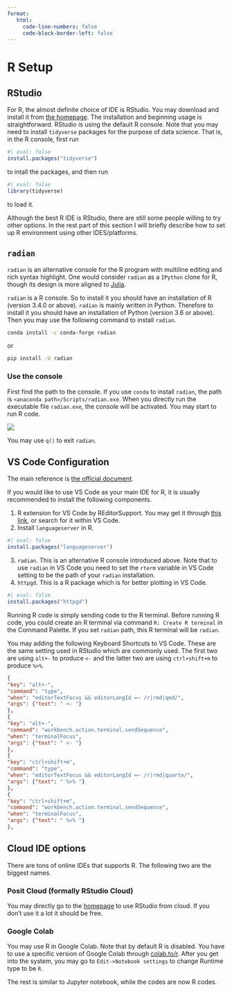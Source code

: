 ```yaml
---
format:
   html:
     code-line-numbers: false
     code-block-border-left: false 
---
```



# R Setup

## RStudio

For R, the almost definite choice of IDE is RStudio. You may download and install it from [the homepage](https://posit.co/downloads/). The installation and beginning usage is straightforward. RStudio is using the default R console. Note that you may need to install `tidyverse` packages for the purpose of data science. That is, in the R console, first run

```r
#| eval: false
install.packages("tidyverse")
```
to intall the packages, and then run 

```r
#| eval: false
library(tidyverse)
```
to load it. 


Although the best R IDE is RStudio, there are still some people willing to try other options. In the rest part of this section I will briefly describe how to set up R environment using other IDES/platforms. 


## `radian`
`radian` is an alternative console for the R program with multiline editing and rich syntax highlight. One would consider `radian` as a `IPython` clone for R, though its design is more aligned to [Julia](https://julialang.org/).

`radian` is a R console. So to install it you should have an installation of R (version 3.4.0 or above). `radian` is mainly written in Python. Therefore to install it you should have an installation of Python (version 3.6 or above). Then you may use the following command to install `radian`.

```.bash
conda install -c conda-forge radian
```
or 

```.bash
pip install -U radian
```


### Use the console
First find the path to the console. If you use `conda` to install `radian`, the path is `<anaconda path>/Scripts/radian.exe`. When you directly run the executable file `radian.exe`, the console will be activated. You may start to run R code.

![](assests/img/20221206230701.png)  

You may use `q()` to exit `radian`.

## VS Code Configuration
The main reference is [the official document](https://code.visualstudio.com/docs/languages/r).


If you would like to use VS Code as your main IDE for R, it is usually recommended to install the following components.

1. R extension for VS Code by REditorSupport. You may get it through [this link](https://marketplace.visualstudio.com/items?itemName=REditorSupport.r), or search for it within VS Code.
2. Install `languageserver` in R.

```r
#| eval: false
install.packages("languageserver")
```

3. `radian`. This is an alternative R console introduced above. Note that to use `radian` in VS Code you need to set the `rterm` variable in VS Code setting to be the path of your `radian` installation.
4. `httpgd`. This is a R package which is for better plotting in VS Code. 

```r
#| eval: false
install.packages("httpgd")
```

Running R code is simply sending code to the R terminal. Before running R code, you could create an R terminal via command `R: Create R terminal` in the Command Palette. If you set `radian` path, this R terminal will be `radian`.


::: {.callout-tip collapse="true"}
You may adding the following Keyboard Shortcuts to VS Code. These are the same setting used in RStudio which are commonly used. The first two are using `alt+-` to produce `<-` and the latter two are using `ctrl+shift+m` to produce `%>%`.

```.json
{
"key": "alt+-",
"command": "type",
"when": "editorTextFocus && editorLangId =~ /r|rmd|qmd/",
"args": {"text": " <- "}
},
{
"key": "alt+-",
"command": "workbench.action.terminal.sendSequence",
"when": "terminalFocus",
"args": {"text": " <- "}
},
{
"key": "ctrl+shift+m",
"command": "type",
"when": "editorTextFocus && editorLangId =~ /r|rmd|quarto/",
"args": {"text": " %>% "}
},
{
"key": "ctrl+shift+m",
"command": "workbench.action.terminal.sendSequence",
"when": "terminalFocus",
"args": {"text": " %>% "}
},
```

      
:::



## Cloud IDE options
There are tons of online IDEs that supports R. The following two are the biggest names.

### Posit Cloud (formally RStudio Cloud)
You may directly go to the [homepage](https://posit.cloud/) to use RStudio from cloud. If you don't use it a lot it should be free.

### Google Colab
You may use R in Google Colab. Note that by default R is disabled. You have to use a specific version of Google Colab through [colab.to/r](https://colab.research.google.com/notebook#create=true&language=r). After you get into the system, you may go to `Edit->Notebook settings` to change Runtime type to be `R`.

The rest is similar to Jupyter notebook, while the codes are now R codes.


